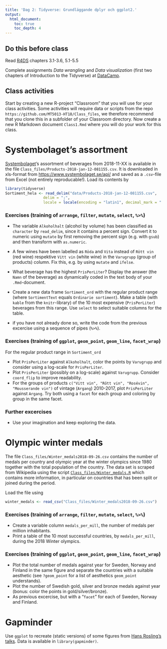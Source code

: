 ```yaml
---
title: 'Dag 2: Tidyverse: Grundläggande dplyr och ggplot2.'
output:
  html_document:
    toc: true
    toc_depth: 4    
---
```


## Do this before class

Read [R4DS](http://r4ds.had.co.nz/) chapters 3.1-3.6, 5.1-5.5

Complete assignments *Data wrangling* and *Data visualization* (first two chapters of Introduction to the Tidyverse) at [DataCamp](https://www.datacamp.com/enterprise/mt5013-ht18/assignments).

## Class activities

Start by creating a new R-project "Classroom" that you will use for your class activities. Some activities will require data or scripts from the repo `https://github.com/MT5013-HT18/Class_files`, we therefore recommend that you clone this in a subfolder of your Classroom directory. Now create a new R Markdown document `Class1.Rmd` where you will do your work for this class.

# Systembolaget's assortment

[Systembolaget](https://en.wikipedia.org/wiki/Systembolaget)'s assortment of beverages from 2018-11-XX is available in the file `Class_files/Products-2018-jan-12-081155.csv`. It is downloaded in xls-format from <https://www.systembolaget.se/api/> and saved as a `.csv`-file from Excel (not entirely reproducable!). Load its contents by

```r
library(tidyverse)
Sortiment_hela <- read_delim("data/Products-2018-jan-12-081155.csv", 
                 delim = ";",
                 locale = locale(encoding = "latin1", decimal_mark = "."))
```


### Exercises (training of `arrange`, `filter`, `mutate`, `select`, `%>%`)

* The variable  `Alkoholhalt` (alcohol by volume) has been classified as `character` by `read_delim`, since it contains a percent sign. Convert it to numeric using `mutate` by first removing the percent sign (e.g. with `gsub`) and then transform with `as.numeric`.

* A few wines have been labelled as `Röda` and `Vita` instead of `Rött vin` (red wine) respektive `Vitt vin` (white wine) in the `Varugrupp` (group of products) column. Fix this, e.g. by using `mutate` and `ifelse`.

* What beverage has the highest `PrisPerLiter`? Display the answer (the `Namn` of the beverage) as dynamically coded in the text body of your  `.Rmd`-document.

* Create a new data frame `Sortiment_ord` with the regular product range (where `SortimentText` equals `Ordinarie sortiment`). Make a table (with `kable` from the `knitr`-library) of the 10 most expensive (`PrisPerLiter`) beverages from this range. Use `select` to select suitable columns for the table.

* if you have not already done so, write the code from the previous excercise using a sequence of pipes (`%>%`).

### Exercises (training of `ggplot`, `geom_point`, `geom_line`, `facet_wrap`)

For the regular product range in `Sortiment_ord`
 
* Plot `PrisPerLiter` against `Alkoholhalt`, color the points by `Varugrupp` and consider using a log-scale for `PrisPerLiter`.
* Plot `PrisPerLiter` (possibly on a log-scale) against `Varugrupp`. Consider `coord_flip` to improve readability.
* For the  groups of products `c("Vitt vin", "Rött vin", "Rosévin", "Mousserande vin")` of vintage (`Argang`) 2010-2017, plot `PrisPerLiter` against `Argang`. Try both using  a `facet` for each group and coloring by group in the same facet.

### Further excercises

* Use your imagination and keep exploring the data.

# Olympic winter medals 

The file `Class_files/Winter_medals2018-09-26.csv` contains the number of medals per country and olympic year at the winter olympics since 1980 together with the total population of the country. The data set is scraped from Wikipedia using the script [`Class_files/Winter_medals.R`](https://github.com/MT5013-HT18/Class_files/blob/master/Medal_table.R) which contains more information, in particular on countries that has been split or joined during the period.

Load the file using
```r
winter_medals <- read_csv("Class_files/Winter_medals2018-09-26.csv")
```


### Exercises (training of `arrange`, `filter`, `mutate`, `select`, `%>%`)

* Create a variable column `medals_per_mill`, the number of medals per million inhabitants.
* Print a table of the 10 most successful countries, by `medals_per_mill`, during the 2018 Winter olympics.

### Exercises (training of `ggplot`, `geom_point`, `geom_line`, `facet_wrap`)

* Plot the total number of medals against year for Sweden, Norway and Finland in the same figure and separate the countries with a suitable aesthetic (see `?geom_point` for a list of aesthetics `geom_point` understands).
* Plot the number of Swedish gold, silver and bronze medals against year (bonus: color the points in gold/silver/bronze).
* As previous excercise, but with a "`facet`" for each of Sweden, Norway and Finland.

# Gapminder 

Use `ggplot` to recreate (static versions) of some figures from [Hans Rosling's talks](https://www.ted.com/speakers/hans_rosling). Data is available in  `library(gapminder)`.
